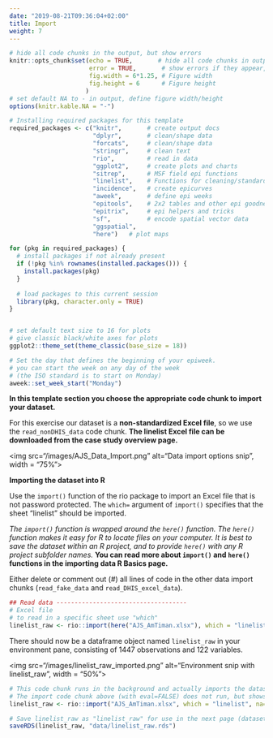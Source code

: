 ```yaml
---
date: "2019-08-21T09:36:04+02:00"
title: Import
weight: 7
---
```



```r
# hide all code chunks in the output, but show errors
knitr::opts_chunk$set(echo = TRUE,       # hide all code chunks in output
                      error = TRUE,       # show errors if they appear, but don't stop
                      fig.width = 6*1.25, # Figure width
                      fig.height = 6      # Figure height
                     )
# set default NA to - in output, define figure width/height
options(knitr.kable.NA = "-")

# Installing required packages for this template
required_packages <- c("knitr",       # create output docs
                       "dplyr",       # clean/shape data
                       "forcats",     # clean/shape data
                       "stringr",     # clean text
                       "rio",         # read in data
                       "ggplot2",     # create plots and charts
                       "sitrep",      # MSF field epi functions
                       "linelist",    # Functions for cleaning/standardising data
                       "incidence",   # create epicurves
                       "aweek",       # define epi weeks
                       "epitools",    # 2x2 tables and other epi goodness
                       "epitrix",     # epi helpers and tricks
                       "sf",          # encode spatial vector data
                       "ggspatial",
                       "here")   # plot maps

for (pkg in required_packages) {
  # install packages if not already present
  if (!pkg %in% rownames(installed.packages())) {
    install.packages(pkg)
  }
  
  # load packages to this current session 
  library(pkg, character.only = TRUE)
}


# set default text size to 16 for plots
# give classic black/white axes for plots
ggplot2::theme_set(theme_classic(base_size = 18))

# Set the day that defines the beginning of your epiweek.
# you can start the week on any day of the week
# (the ISO standard is to start on Monday) 
aweek::set_week_start("Monday")
```


**In this template section you choose the appropriate code chunk to import your dataset.**  

For this exercise our dataset is a **non-standardized Excel file**, so we use the `read_nonDHIS_data` code chunk. **The linelist Excel file can be downloaded from the case study overview page.** 

<img src="/images/AJS_Data_Import.png" alt="Data import options snip", width = "75%">
 

**Importing the dataset into R**  

Use the `import()` function of the rio package to import an Excel file that is not password protected. The `which=` argument of `import()` specifies that the sheet "linelist" should be imported.  

*The `import()` function is wrapped around the `here()` function. The `here()` function makes it easy for R to locate files on your computer. It is best to save the dataset within an R project, and to provide `here()` with any R project subfolder names.* **You can read more about `import()` and `here()` functions in the importing data R Basics page.**  

Either delete or comment out (#) all lines of code in the other data import chunks (`read_fake_data` and `read_DHIS_excel_data`). 


```r
## Read data ------------------------------------
# Excel file
# to read in a specific sheet use "which"
linelist_raw <- rio::import(here("AJS_AmTiman.xlsx"), which = "linelist")
```

There should now be a dataframe object named `linelist_raw` in your environment pane, consisting of 1447 observations and 122 variables.  

<img src="/images/linelist_raw_imported.png" alt="Environment snip with linelist_raw", width = "50%">



```r
# This code chunk runs in the background and actually imports the dataset while transforming "." to NA.
# The import code chunk above (with eval=FALSE) does not run, but shows the viewer the default import code.
linelist_raw <- rio::import("AJS_AmTiman.xlsx", which = "linelist", na=".")
```


```r
# Save linelist_raw as "linelist_raw" for use in the next page (dataset alignment).
saveRDS(linelist_raw, "data/linelist_raw.rds")
```


